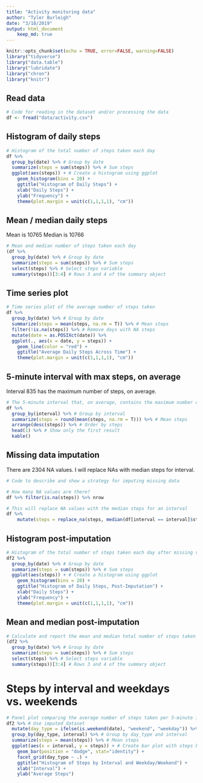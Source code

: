 ```yaml
---
title: "Activity monitoring data"
author: "Tyler Burleigh"
date: "3/18/2019"
output: html_document
    keep_md: true
---
```


```r
knitr::opts_chunk$set(echo = TRUE, error=FALSE, warning=FALSE)
library("tidyverse")
library("data.table")
library("lubridate")
library("chron")
library("knitr")
```

## Read data

```r
# Code for reading in the dataset and/or processing the data
df <- fread("data/activity.csv")
```

## Histogram of daily steps

```r
# Histogram of the total number of steps taken each day
df %>% 
  group_by(date) %>% # Group by date
  summarize(steps = sum(steps)) %>% # Sum steps
  ggplot(aes(steps)) + # Create a histogram using ggplot
    geom_histogram(bins = 20) +
    ggtitle("Histogram of Daily Steps") +
    xlab("Daily Steps") + 
    ylab("Frequency") +
    theme(plot.margin = unit(c(1,1,1,1), "cm"))
```

## Mean / median daily steps

Mean is 10765
Median is 10766

```r
# Mean and median number of steps taken each day
(df %>% 
  group_by(date) %>% # Group by date
  summarize(steps = sum(steps)) %>% # Sum steps
  select(steps) %>% # Select steps variable
  summary(steps))[3:4] # Rows 3 and 4 of the summary object
```

## Time series plot

```r
# Time series plot of the average number of steps taken
df %>% 
  group_by(date) %>% # Group by date
  summarize(steps = mean(steps, na.rm = T)) %>% # Mean steps
  filter(!is.na(steps)) %>% # Remove days with NA steps
  mutate(date = as.POSIXct(date)) %>%
  ggplot(., aes(x = date, y = steps)) +
    geom_line(color = "red") +
    ggtitle("Average Daily Steps Across Time") +
    theme(plot.margin = unit(c(1,1,1,1), "cm"))
```

## 5-minute interval with max steps, on average

Interval 835 has the maximum number of steps, on average.

```r
# The 5-minute interval that, on average, contains the maximum number of steps
df %>% 
  group_by(interval) %>% # Group by interval
  summarize(steps = round(mean(steps, na.rm = T))) %>% # Mean steps
  arrange(desc(steps)) %>% # Order by steps
  head(1) %>% # Show only the first result
  kable()
```

## Missing data imputation

There are 2304 NA values.
I will replace NAs with median steps for interval.

```r
# Code to describe and show a strategy for imputing missing data

# How many NA values are there?
df %>% filter(is.na(steps)) %>% nrow

# This will replace NA values with the median steps for an interval
df %>%
    mutate(steps = replace_na(steps, median(df[interval == interval]$steps, na.rm=T))) -> df2
```


## Histogram post-imputation

```r
# Histogram of the total number of steps taken each day after missing values are imputed
df2 %>% 
  group_by(date) %>% # Group by date
  summarize(steps = sum(steps)) %>% # Sum steps
  ggplot(aes(steps)) + # Create a histogram using ggplot
    geom_histogram(bins = 20) +
    ggtitle("Histogram of Daily Steps, Post-Imputation") +
    xlab("Daily Steps") + 
    ylab("Frequency") +
    theme(plot.margin = unit(c(1,1,1,1), "cm"))
```


## Mean and median post-imputation

```r
# Calculate and report the mean and median total number of steps taken per day.
(df2 %>% 
  group_by(date) %>% # Group by date
  summarize(steps = sum(steps)) %>% # Sum steps
  select(steps) %>% # Select steps variable
  summary(steps))[3:4] # Rows 3 and 4 of the summary object
```

# Steps by interval and weekdays vs. weekends

```r
# Panel plot comparing the average number of steps taken per 5-minute interval across weekdays and weekends
df2 %>% # Use imputed dataset
  mutate(day_type = ifelse(is.weekend(date), "weekend", "weekday")) %>%
  group_by(day_type, interval) %>% # Group by day_type and interval
  summarize(steps = mean(steps)) %>% # Mean steps
  ggplot(aes(x = interval, y = steps)) + # Create bar plot with steps by interval and day_type facets
    geom_bar(position = "dodge", stat="identity") + 
    facet_grid(day_type ~ .) +
    ggtitle("Histogram of Steps by Interval and Weekday/Weekend") +
    xlab("Interval") + 
    ylab("Average Steps")
```
